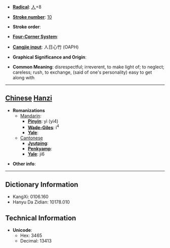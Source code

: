 * '''[[Wiktionary:Chinese radical index| Radical]]''': [[Wiktionary:Chinese radical index 人|人]]+8

* '''[[Wiktionary:Chinese total strokes index|Stroke number]]''': [[Wiktionary:Chinese total strokes index 10|10]]

* '''Stroke order''': 

* '''[[Wiktionary:Chinese four corner index|Four-Corner System]]''': 

* '''[[Wiktionary:Chinese Cangjie index|Cangjie input]]''': 人日心竹 (OAPH)

* '''Graphical Significance and Origin''': 

* '''Common Meaning''': disrespectful; irreverent, to make light of; to neglect; careless; rush, to exchange, (said of one's personality) easy to get along with

----

== [[Chinese]] [[Hanzi]] ==

* '''Romanizations'''
** [[Mandarin]]:
*** '''[[Pinyin]]''': yì (yi4)
*** '''[[Wade-Giles]]''': i<sup>4</sup>
*** '''[[Yale]]''': 
**[[Cantonese]]
***'''[[Jyutping]]''':
***'''[[Penkyamp]]''': 
***'''[[Yale]]''': ji6

* '''Other info''': 

----

== Dictionary Information ==

* KangXi: 0106.160
* Hanyu Da Zidian: 10178.010

== Technical Information ==

* '''Unicode''':
** Hex: 3465
** Decimal: 13413